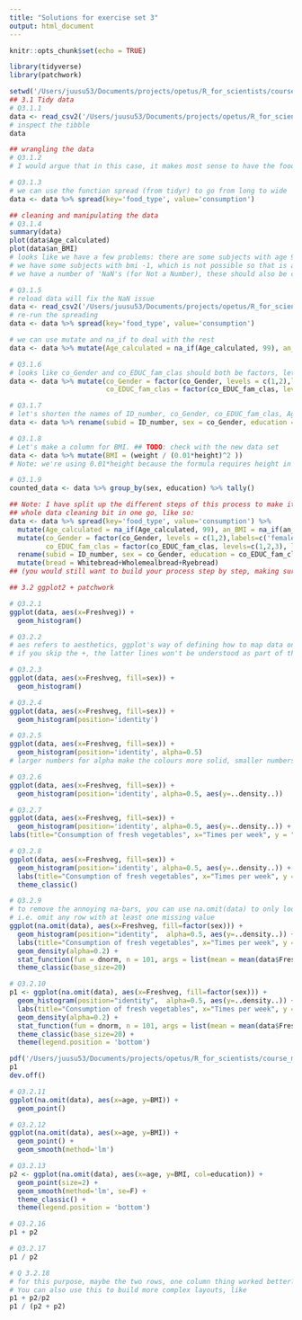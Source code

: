 ```yaml
---
title: "Solutions for exercise set 3"
output: html_document
---
```


```r
knitr::opts_chunk$set(echo = TRUE)
```
```r
library(tidyverse)
library(patchwork)

setwd('/Users/juusu53/Documents/projects/opetus/R_for_scientists/course_materials/data/')
## 3.1 Tidy data 
# Q3.1.1
data <- read_csv2('/Users/juusu53/Documents/projects/opetus/R_for_scientists/course_materials/data/exercise_data_not_tidy.csv')
# inspect the tibble
data

## wrangling the data
# Q3.1.2 
# I would argue that in this case, it makes most sense to have the food types each be in their own column like they were in the last set of exercises. 

# Q3.1.3
# we can use the function spread (from tidyr) to go from long to wide
data <- data %>% spread(key='food_type', value='consumption')

## cleaning and manipulating the data
# Q3.1.4 
summary(data)
plot(data$Age_calculated)
plot(data$an_BMI)
# looks like we have a few problems: there are some subjects with age 99 (although we know these are supposed to be children)
# we have some subjects with bmi -1, which is not possible so that is also likely supposed to be NA
# we have a number of 'NaN's (for Not a Number), these should also be coded as NA

# Q3.1.5
# reload data will fix the NaN issue
data <- read_csv2('/Users/juusu53/Documents/projects/opetus/R_for_scientists/course_materials/data/exercise_data_not_tidy.csv', na='NaN')
# re-run the spreading
data <- data %>% spread(key='food_type', value='consumption')

# we can use mutate and na_if to deal with the rest
data <- data %>% mutate(Age_calculated = na_if(Age_calculated, 99), an_BMI = na_if(an_BMI,-1))

# Q3.1.6
# looks like co_Gender and co_EDUC_fam_clas should both be factors, let's take care of that
data <- data %>% mutate(co_Gender = factor(co_Gender, levels = c(1,2),labels=c('female','male')), 
                        co_EDUC_fam_clas = factor(co_EDUC_fam_clas, levels=c(1,2,3), labels=c('low','middle','high')))

# Q3.1.7
# let's shorten the names of ID_number, co_Gender, co_EDUC_fam_clas, Age_calculated and an_BMI with rename
data <- data %>% rename(subid = ID_number, sex = co_Gender, education = co_EDUC_fam_clas, age = Age_calculated, BMI = an_BMI)

# Q3.1.8
# Let's make a column for BMI. ## TODO: check with the new data set
data <- data %>% mutate(BMI = (weight / (0.01*height)^2 )) 
# Note: we're using 0.01*height because the formula requires height in meters and our data has it in centimeters

# Q3.1.9 
counted_data <- data %>% group_by(sex, education) %>% tally()

## Note: I have split up the different steps of this process to make it easier to follow what happens where, but you could do the 
## whole data cleaning bit in one go, like so: 
data <- data %>% spread(key='food_type', value='consumption') %>% 
  mutate(Age_calculated = na_if(Age_calculated, 99), an_BMI = na_if(an_BMI,-1)) %>% 
  mutate(co_Gender = factor(co_Gender, levels = c(1,2),labels=c('female','male')), 
         co_EDUC_fam_clas = factor(co_EDUC_fam_clas, levels=c(1,2,3), labels=c('low','middle','high'))) %>% 
  rename(subid = ID_number, sex = co_Gender, education = co_EDUC_fam_clas, age = Age_calculated, BMI = an_BMI) %>% 
  mutate(bread = Whitebread+Wholemealbread+Ryebread)
## (you would still want to build your process step by step, making sure outcome after each step is what you want it to be)

## 3.2 ggplot2 + patchwork

# Q3.2.1 
ggplot(data, aes(x=Freshveg)) +
  geom_histogram()

# Q3.2.2
# aes refers to aesthetics, ggplot's way of defining how to map data onto the plot
# if you skip the +, the latter lines won't be understood as part of the same plot call

# Q3.2.3 
ggplot(data, aes(x=Freshveg, fill=sex)) +
  geom_histogram()

# Q3.2.4
ggplot(data, aes(x=Freshveg, fill=sex)) +
  geom_histogram(position='identity')

# Q3.2.5 
ggplot(data, aes(x=Freshveg, fill=sex)) +
  geom_histogram(position='identity', alpha=0.5)
# larger numbers for alpha make the colours more solid, smaller numbers make it more see-through

# Q3.2.6
ggplot(data, aes(x=Freshveg, fill=sex)) +
  geom_histogram(position='identity', alpha=0.5, aes(y=..density..))

# Q3.2.7
ggplot(data, aes(x=Freshveg, fill=sex)) +
  geom_histogram(position='identity', alpha=0.5, aes(y=..density..)) +
labs(title="Consumption of fresh vegetables", x="Times per week", y = "Density")

# Q3.2.8
ggplot(data, aes(x=Freshveg, fill=sex)) +
  geom_histogram(position='identity', alpha=0.5, aes(y=..density..)) +
  labs(title="Consumption of fresh vegetables", x="Times per week", y = "Density")+
  theme_classic()

# Q3.2.9
# to remove the annoying na-bars, you can use na.omit(data) to only look at complete rows
# i.e. omit any row with at least one missing value
ggplot(na.omit(data), aes(x=Freshveg, fill=factor(sex))) +
  geom_histogram(position="identity",  alpha=0.5, aes(y=..density..)) + 
  labs(title="Consumption of fresh vegetables", x="Times per week", y = "Density") +
  geom_density(alpha=0.2) +
  stat_function(fun = dnorm, n = 101, args = list(mean = mean(data$Freshveg, na.rm=T), sd = sd(data$Freshveg, na.rm=T)), colour='red') + 
  theme_classic(base_size=20)

# Q3.2.10
p1 <- ggplot(na.omit(data), aes(x=Freshveg, fill=factor(sex))) +
  geom_histogram(position="identity",  alpha=0.5, aes(y=..density..)) + 
  labs(title="Consumption of fresh vegetables", x="Times per week", y = "Density") +
  geom_density(alpha=0.2) +
  stat_function(fun = dnorm, n = 101, args = list(mean = mean(data$Freshveg, na.rm=T), sd = sd(data$Freshveg, na.rm=T)), colour='red') + 
  theme_classic(base_size=20) +
  theme(legend.position = 'bottom')

pdf('/Users/juusu53/Documents/projects/opetus/R_for_scientists/course_materials/figures/veg_consumption.pdf')
p1
dev.off()

# Q3.2.11
ggplot(na.omit(data), aes(x=age, y=BMI)) + 
  geom_point() 

# Q3.2.12
ggplot(na.omit(data), aes(x=age, y=BMI)) + 
  geom_point() + 
  geom_smooth(method='lm')

# Q3.2.13
p2 <- ggplot(na.omit(data), aes(x=age, y=BMI, col=education)) + 
  geom_point(size=2) + 
  geom_smooth(method='lm', se=F) + 
  theme_classic() +
  theme(legend.position = 'bottom')

# Q3.2.16
p1 + p2

# Q3.2.17
p1 / p2

# Q 3.2.18
# for this purpose, maybe the two rows, one column thing worked better?
# You can also use this to build more complex layouts, like
p1 + p2/p2
p1 / (p2 + p2)

```
